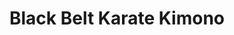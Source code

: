 ---
title: "Black Belt Karate Kimono"
meta_title: "Black Belt Karate Kimono craft"
description: "Craft de Black Belt Karate Kimono"
rank: "d"
draft: false
name: "Black Belt Karate Kimono"
recipe_img: "https://wiki.pokexgames.com/images/9/95/Black_Belt_Karate_Kimono.png"
level: 34
craft_time: 2100
result: 1
value_npc: 1
ingredients:
  - name: "Strange Thing"
    quantity: 40
    item_img: "https://wiki.pokexgames.com/images/7/7f/Strange_Thing.png"
    value_npc: 1
  - name: "Iron Bracelet"
    quantity: 20
    item_img: "https://wiki.pokexgames.com/images/4/40/Iron_Bracelet.png"
    value_npc: 1
  - name: "Monkey Paw"
    quantity: 30
    item_img: "https://wiki.pokexgames.com/images/c/cc/Monkey_Paw.png"
    value_npc: 1
  - name: "Water Stone"
    quantity: 2
    item_img: "https://wiki.pokexgames.com/images/8/80/Water-stone.gif"
    value_npc: 1
  - name: "Punch Stone"
    quantity: 2
    item_img: "https://wiki.pokexgames.com/images/d/da/3mDejdt.png"
    value_npc: 1
  - name: "Refined Style Point"
    quantity: 200
    item_img: "https://wiki.pokexgames.com/images/6/6b/Refined_style_point.png"
    value_npc: 1
---